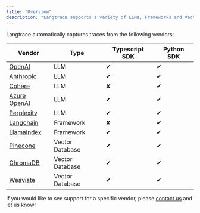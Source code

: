 ```yaml
---
title: "Overview"
description: "Langtrace supports a variety of LLMs, Frameworks and Vector databases."
---
```


Langtrace automatically captures traces from the following vendors:

| Vendor                                                                                | Type            | Typescript SDK | Python SDK |
| ------------------------------------------------------------------------------------- | --------------- | -------------- | ---------- |
| [OpenAI](https://openai.com/)                                                         | LLM             | &#x2714;       | &#x2714;   |
| [Anthropic](https://www.anthropic.com/)                                               | LLM             | &#x2714;       | &#x2714;   |
| [Cohere](https://cohere.com/)                                                         | LLM             | &#x2718;       | &#x2714;   |
| [Azure OpenAI](https://azure.microsoft.com/en-us/products/ai-services/openai-service) | LLM             | &#x2714;       | &#x2714;   |
| [Perplexity](https://perplexity.ai/)                                                  | LLM             | &#x2714;       | &#x2714;   |
| [Langchain](https://www.langchain.com/)                                               | Framework       | &#x2718;       | &#x2714;   |
| [LlamaIndex](https://www.llamaindex.ai/)                                              | Framework       | &#x2714;       | &#x2714;   |
| [Pinecone](https://www.pinecone.io/)                                                  | Vector Database | &#x2714;       | &#x2714;   |
| [ChromaDB](https://www.trychroma.com/)                                                | Vector Database | &#x2714;       | &#x2714;   |
| [Weaviate](https://weaviate.io)                                                       | Vector Database | &#x2714;       | &#x2714;   |

If you would like to see support for a specific vendor, please [contact us](https://calendar.app.google/Go5gXNPcqZjAY4i47) and let us know!
